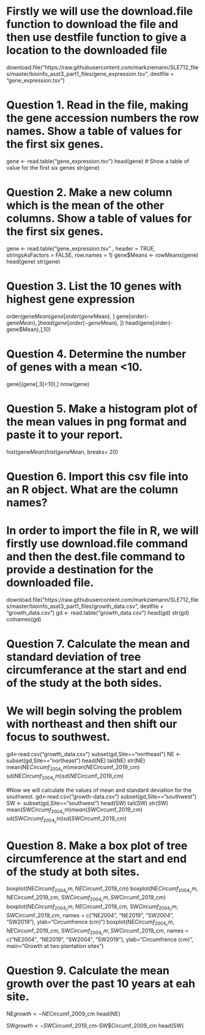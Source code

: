 # Firstly we will use the download.file function to download the file and then use destfile function to give a location to the downloaded file
download.file("https://raw.githubusercontent.com/markziemann/SLE712_files/master/bioinfo_asst3_part1_files/gene_expression.tsv", destfile = "gene_expression.tsv")

# Question 1. Read in the file, making the gene accession numbers the row names. Show a table of values for the first six genes.
gene <- read.table("gene_expression.tsv")
head(gene) # Show a table of value for the first six genes
str(gene)

# Question 2. Make a new column which is the mean of the other columns. Show a table of values for the first six genes.

gene <- read.table("gene_expression.tsv" , header = TRUE, stringsAsFactors = FALSE, row.names = 1)
gene$Means <- rowMeans(gene)
head(gene)
str(gene)

# Question 3. List the 10 genes with highest gene expression

order(gene$Mean)
gene[order(gene$Mean), ]
gene[order(-gene$Mean), ]
head(gene[order(-gene$Mean), ])
head(gene[order(-gene$Mean),],10)

# Question 4. Determine the number of genes with a mean <10.
gene[(gene[,3]<10),]
nrow(gene)

# Question 5. Make a histogram plot of the mean values in png format and paste it to your report.
hist(gene$Mean)
hist(gene$Mean, breaks= 20)

# Question 6. Import this csv file into an R object. What are the column names?
# In order to import the file in R, we will firstly use download.file command and then the dest.file command to provide a destination for the downloaded file.
download.file("https://raw.githubusercontent.com/markziemann/SLE712_files/master/bioinfo_asst3_part1_files/growth_data.csv", destfile = "growth_data.csv")
gd <- read.table("growth_data.csv")
head(gd)
str(gd)
colnames(gd)

# Question 7. Calculate the mean and standard deviation of tree circumferance at the start and end of the study at the both sides.
# We will begin solving the problem with northeast and then shift our focus to southwest.
gd<-read.csv("growth_data.csv")
subset(gd,Site=="northeast")
NE <- subset(gd,Site=="northeast")
head(NE)
tail(NE)
str(NE)
mean(NE$Circumf_2004_cm)
mean(NE$Circumf_2019_cm)
sd(NE$Circumf_2004_cm)
sd(NE$Circumf_2019_cm)

#Now we will calculate the values of mean and standard deviation for the southwest.
gd<-read.csv("growth-data.csv")
subset(gd,Site=="southwest")
SW <- subset(gd,Site=="southwest")
head(SW)
tail(SW)
str(SW)
mean(SW$Circumf_2004_cm)
mean(SW$Circumf_2019_cm)
sd(SW$Circumf_2004_cm)
sd(SW$Circumf_2019_cm)

# Question 8. Make a box plot of tree circumference at the start and end of the study at both sites.
boxplot(NE$Circumf_2004_cm, NE$Circumf_2019_cm)
boxplot(NE$Circumf_2004_cm, NE$Circumf_2019_cm, SW$Circumf_2004_cm, SW$Circumf_2019_cm)
boxplot(NE$Circumf_2004_cm, NE$Circumf_2019_cm, SW$Circumf_2004_cm, SW$Circumf_2019_cm, names = c("NE2004", "NE2019", "SW2004", "SW2019"), ylab="Circumfrence (cm)")
boxplot(NE$Circumf_2004_cm, NE$Circumf_2019_cm, SW$Circumf_2004_cm, SW$Circumf_2019_cm, names = c("NE2004", "NE2019", "SW2004", "SW2019"), ylab="Circumfrence (cm)", main="Growth at two plantation sites")

# Question 9. Calculate the mean growth over the past 10 years at eah site.
NE$growth <-NE$Circumf_2009_cm
head(NE)

SW$growth <-SW$Circumf_2019_cm-SW$Circumf_2009_cm
head(SW)


